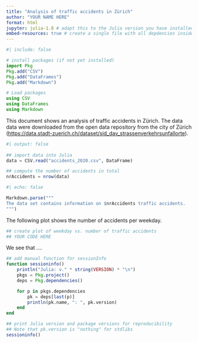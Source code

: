```yaml
---
title: "Analysis of traffic accidents in Zürich"
author: "YOUR NAME HERE"
format: html
jupyter: julia-1.8 # adapt this to the Julia version you have installed
embed-resources: true # create a single file with all depdencies inside
---
```


<!--
In order to use Julia, you need to:
- Have Julia installed (https://julialang.org/downloads/)
- Have it on your search path 
    - On UNIX alike: `which julia` must return a valid path
- Need the R package: JuliaCall (`install.packages("JuliaCall")`)
-->

```julia
#| include: false

# install packages (if not yet installed)
import Pkg
Pkg.add("CSV")
Pkg.add("DataFrames")
Pkg.add("Markdown")

# Load packages
using CSV
using DataFrames
using Markdown 
```


This document shows an analysis of traffic accidents in Zürich. The data data were downloaded
from the open data repository from the city of Zürich 
(<https://data.stadt-zuerich.ch/dataset/sid_dav_strassenverkehrsunfallorte>).

```julia
#| output: false
 
## import data into Julia
data = CSV.read("accidents_2020.csv", DataFrame)

## compute the number of accidents in total
nrAccidents = nrow(data)
```

```julia
#| echo: false

Markdown.parse("""
The data set contains information on $nrAccidents traffic accidents.
""")
```

The following plot shows the number of accidents per weekday.

```julia
## create plot of weekday vs. number of traffic accidents
## YOUR CODE HERE
```

We see that ....


```julia
## add manual function for sessionInfo
function sessioninfo()
    println("Julia: v." * string(VERSION) * "\n")
    pkgs = Pkg.project()
    deps = Pkg.dependencies()

    for p in pkgs.dependencies
        pk = deps[last(p)]
        println(pk.name, ": ", pk.version)
    end
end

## print Julia version and package versions for reproducibility
## Note that pk.version is "nothing" for stdlibs
sessioninfo()
```